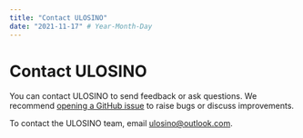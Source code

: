 ```yaml
---
title: "Contact ULOSINO"
date: "2021-11-17" # Year-Month-Day
---
```


# Contact ULOSINO

You can contact ULOSINO to send feedback or ask questions. We recommend [opening a GitHub issue](https://github.com/ulosino/ulosino/issues/new) to raise bugs or discuss improvements.

To contact the ULOSINO team, email ulosino@outlook.com.

<VersionTroubleshoot />
